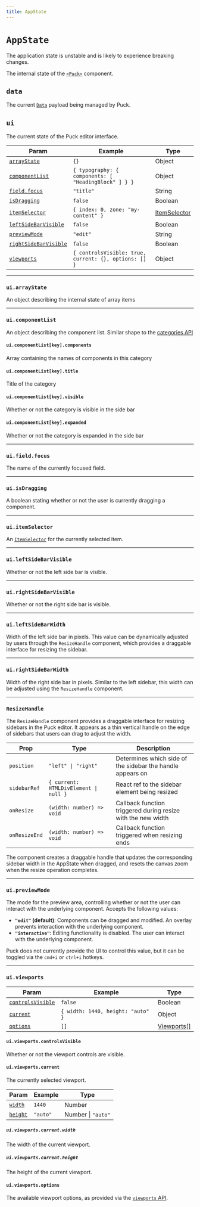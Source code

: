 ```yaml
---
title: AppState
---
```



# `AppState`

<Callout>
  The application state is unstable and is likely to experience breaking
  changes.
</Callout>

The internal state of the [`<Puck>`](/docs/api-reference/components/puck) component.

## `data`

The current [`Data`](/docs/api-reference/data-model/data) payload being managed by Puck.

## `ui`

The current state of the Puck editor interface.

| Param                                           | Example                                               | Type                          |
| ----------------------------------------------- | ----------------------------------------------------- | ----------------------------- |
| [`arrayState`](#uiarraystate)                   | `{}`                                                  | Object                        |
| [`componentList`](#uicomponentlist)             | `{ typography: { components: [ "HeadingBlock" ] } }`  | Object                        |
| [`field.focus`](#fieldfocus)                    | `"title"`                                             | String                        |
| [`isDragging`](#isdragging)                     | `false`                                               | Boolean                       |
| [`itemSelector`](#uiitemselector)               | `{ index: 0, zone: "my-content" }`                    | [ItemSelector](item-selector) |
| [`leftSideBarVisible`](#uileftsidebarvisible)   | `false`                                               | Boolean                       |
| [`previewMode`](#uipreviewmode)                 | `"edit"`                                              | String                        |
| [`rightSideBarVisible`](#uirightsidebarvisible) | `false`                                               | Boolean                       |
| [`viewports`](#uiviewports)                     | `{ controlsVisible: true, current: {}, options: [] }` | Object                        |

---

### `ui.arrayState`

An object describing the internal state of array items

---

### `ui.componentList`

An object describing the component list. Similar shape to the [categories API](/docs/api-reference/configuration/config#categories)

#### `ui.componentList[key].components`

Array containing the names of components in this category

#### `ui.componentList[key].title`

Title of the category

#### `ui.componentList[key].visible`

Whether or not the category is visible in the side bar

#### `ui.componentList[key].expanded`

Whether or not the category is expanded in the side bar

---

### `ui.field.focus`

The name of the currently focused field.

---

### `ui.isDragging`

A boolean stating whether or not the user is currently dragging a component.

---

### `ui.itemSelector`

An [`ItemSelector`](item-selector) for the currently selected item.

---

### `ui.leftSideBarVisible`

Whether or not the left side bar is visible.

---

### `ui.rightSideBarVisible`

Whether or not the right side bar is visible.

---

### `ui.leftSideBarWidth`

Width of the left side bar in pixels. This value can be dynamically adjusted by users through the `ResizeHandle` component, which provides a draggable interface for resizing the sidebar.

---

### `ui.rightSideBarWidth`

Width of the right side bar in pixels. Similar to the left sidebar, this width can be adjusted using the `ResizeHandle` component.

---

### `ResizeHandle`

The `ResizeHandle` component provides a draggable interface for resizing sidebars in the Puck editor. It appears as a thin vertical handle on the edge of sidebars that users can drag to adjust the width.

| Prop          | Type                                  | Description                                                  |
| ------------- | ------------------------------------- | ------------------------------------------------------------ |
| `position`    | `"left" \| "right"`                   | Determines which side of the sidebar the handle appears on   |
| `sidebarRef`  | `{ current: HTMLDivElement \| null }` | React ref to the sidebar element being resized               |
| `onResize`    | `(width: number) => void`             | Callback function triggered during resize with the new width |
| `onResizeEnd` | `(width: number) => void`             | Callback function triggered when resizing ends               |

The component creates a draggable handle that updates the corresponding sidebar width in the AppState when dragged, and resets the canvas zoom when the resize operation completes.

---

### `ui.previewMode`

The mode for the preview area, controlling whether or not the user can interact with the underlying component. Accepts the following values:

- **`"edit"` (default)**: Components can be dragged and modified. An overlay prevents interaction with the underlying component.
- **`"interactive"`**: Editing functionality is disabled. The user can interact with the underlying component.

Puck does not currently provide the UI to control this value, but it can be toggled via the `cmd+i` or `ctrl+i` hotkeys.

---

### `ui.viewports`

| Param                                            | Example                           | Type                                                                 |
| ------------------------------------------------ | --------------------------------- | -------------------------------------------------------------------- |
| [`controlsVisible`](#uiviewportscontrolsvisible) | `false`                           | Boolean                                                              |
| [`current`](#uiviewportscurrent)                 | `{ width: 1440, height: "auto" }` | Object                                                               |
| [`options`](#uiviewportsoptions)                 | `[]`                              | [Viewports\[\]](/docs/api-reference/components/puck#viewport-params) |

#### `ui.viewports.controlsVisible`

Whether or not the viewport controls are visible.

#### `ui.viewports.current`

The currently selected viewport.

| Param                                 | Example  | Type               |
| ------------------------------------- | -------- | ------------------ |
| [`width`](#uiviewportscurrentwidth)   | `1440`   | Number             |
| [`height`](#uiviewportscurrentheight) | `"auto"` | Number \| `"auto"` |

##### `ui.viewports.current.width`

The width of the current viewport.

##### `ui.viewports.current.height`

The height of the current viewport.

#### `ui.viewports.options`

The available viewport options, as provided via the [`viewports` API](/docs/api-reference/components/puck#viewports).
